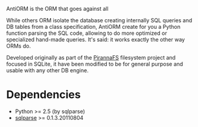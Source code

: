 AntiORM is the ORM that goes against all

While others ORM isolate the database creating internally SQL queries and DB tables from a class specification, AntiORM create for you a Python function parsing the SQL code, allowing to do more optimized or specialized hand-made queries. It's said: it works exactly the other way ORMs do.

Developed originally as part of the [https://github.com/piranna/PirannaFS PirannaFS] filesystem project and focused in SQLite, it have been modified to be for general purpose and usable with any other DB engine.

= Dependencies =
* Python   >= 2.5 (by sqlparse)
* [http://code.google.com/p/python-sqlparse sqlparse] >= 0.1.3.20110804